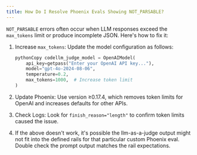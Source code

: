 ```yaml
---
title: How Do I Resolve Phoenix Evals Showing NOT_PARSABLE?
---
```


`NOT_PARSABLE` errors often occur when LLM responses exceed the `max_tokens` limit or produce incomplete JSON. Here's how to fix it:

1. Increase `max_tokens`: Update the model configuration as follows:

   ```python
   pythonCopy codellm_judge_model = OpenAIModel(
       api_key=getpass("Enter your OpenAI API key..."),
       model="gpt-4o-2024-08-06",
       temperature=0.2,
       max_tokens=1000,  # Increase token limit
   )
   ```

2. Update Phoenix: Use version ≥0.17.4, which removes token limits for OpenAI and increases defaults for other APIs.

3. Check Logs: Look for `finish_reason="length"` to confirm token limits caused the issue.

4. If the above doesn't work, it's possible the llm-as-a-judge output might not fit into the defined rails for that particular custom Phoenix eval. Double check the prompt output matches the rail expectations.


